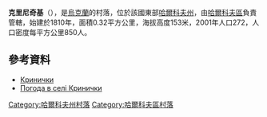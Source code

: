 {{coord|49|45|36|N|35|58|27|E|scale:100000_region:UA|display=title}}

'''克里尼奇基'''（{{lang-uk|Кринички}}），是[[烏克蘭|烏克蘭]]的村落，位於該國東部[[哈爾科夫州|哈爾科夫州]]，由[[哈爾科夫區|哈爾科夫區]]負責管轄，始建於1810年，面積0.32平方公里，海拔高度153米，2001年人口272，人口密度每平方公里850人。

==參考資料==
* [http://w1.c1.rada.gov.ua/pls/z7502/A005?rdat1=09.01.2009&rf7571=34061 Кринички]{{dead link|date=2017年11月 |bot=InternetArchiveBot |fix-attempted=yes }}
* [http://weather.in.ua/ua/har'kovskaja/12365 Погода в селі Кринички] {{Wayback|url=http://weather.in.ua/ua/har'kovskaja/12365 |date=20200811165122 }}

{{DEFAULTSORT:Кринички}}
[[Category:哈爾科夫州村落|Category:哈爾科夫州村落]]
[[Category:哈爾科夫區村落|Category:哈爾科夫區村落]]


{{Kharkiv-geo-stub}}